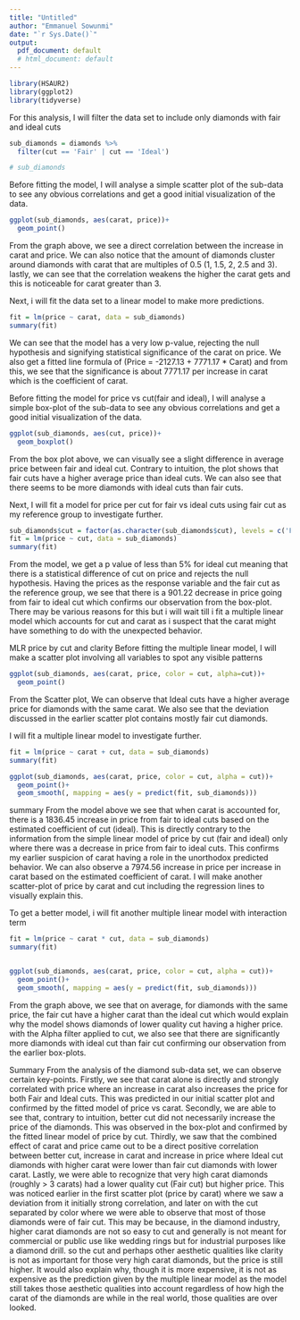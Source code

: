 ```yaml
---
title: "Untitled"
author: "Emmanuel Sowunmi"
date: "`r Sys.Date()`"
output:
  pdf_document: default
  # html_document: default
---
```


```r
library(HSAUR2)
library(ggplot2)
library(tidyverse)
```


For this analysis, I will filter the data set to include only diamonds with fair and ideal cuts
```r
sub_diamonds = diamonds %>% 
  filter(cut == 'Fair' | cut == 'Ideal')

# sub_diamonds
```

Before fitting the model, I will analyse a simple scatter plot of the sub-data to see any obvious correlations and get a good initial visualization of the data.

```r
ggplot(sub_diamonds, aes(carat, price))+
  geom_point()
```

From the graph above,  we see a direct correlation between the increase in carat and price. We can also notice that the amount of diamonds cluster around diamonds with carat that are multiples of 0.5 (1, 1.5, 2, 2.5 and 3). lastly, we can see that the correlation weakens the higher the carat gets and this is noticeable for carat greater than 3.

Next, i will fit the data set to a linear model to make more predictions.
```r
fit = lm(price ~ carat, data = sub_diamonds)
summary(fit)

```
We can see that the model has a very low p-value, rejecting the null hypothesis and signifying statistical significance of the carat on price. We also get a fitted line formula of (Price = -2127.13 + 7771.17 * Carat) and from this, we see that the significance is about 7771.17 per increase in carat which is the coefficient of carat. 


Before fitting the model for price vs cut(fair and ideal), I will analyse a simple box-plot of the sub-data to see any obvious correlations and get a good initial visualization of the data.
```r
ggplot(sub_diamonds, aes(cut, price))+
  geom_boxplot()
```
From the box plot above, we can visually see a slight difference in average price between fair and ideal cut. Contrary to intuition, the plot shows that fair cuts have a higher average price than ideal cuts. We can also see that there seems to be more diamonds with ideal cuts than fair cuts.

Next, I will fit a model for price per cut for fair vs ideal cuts using fair cut as my reference group to investigate further.

```r
sub_diamonds$cut = factor(as.character(sub_diamonds$cut), levels = c('Fair','Ideal')) 
fit = lm(price ~ cut, data = sub_diamonds)
summary(fit)
```
From the model, we get a p value of less than 5% for ideal cut meaning that there is a statistical difference of cut on price and rejects the null hypothesis. Having the prices as the response variable and the fair cut as the reference group, we see that there is a 901.22 decrease in price going from fair to ideal cut which confirms our observation from the box-plot. There may be various reasons for this but i will wait till i fit a multiple linear model which accounts for cut and carat as i suspect that the carat might have something to do with the unexpected behavior. 


MLR price by cut and clarity
Before fitting the multiple linear model, I will make a scatter plot involving all variables to spot any visible patterns
```r
ggplot(sub_diamonds, aes(carat, price, color = cut, alpha=cut))+
  geom_point()
```
From the Scatter plot, We can observe that Ideal cuts have a higher average price for diamonds with the same carat. We also see that the deviation discussed in the earlier scatter plot contains mostly fair cut diamonds.

I will fit a multiple linear model to investigate further.
```r
fit = lm(price ~ carat + cut, data = sub_diamonds)
summary(fit)

ggplot(sub_diamonds, aes(carat, price, color = cut, alpha = cut))+
  geom_point()+
  geom_smooth(, mapping = aes(y = predict(fit, sub_diamonds)))
```
summary
From the model above we see that when carat is accounted for, there is a 1836.45 increase in price from fair to ideal cuts based on the estimated coefficient of cut (ideal). This is directly contrary to the information from the simple linear model of price by cut (fair and ideal) only where there was a decrease in price from fair to ideal cuts. This confirms my earlier suspicion of carat having a role in the unorthodox predicted behavior. We can also observe a 7974.56 increase in price per increase in carat based on the estimated coefficient of carat. I will make another scatter-plot of price by carat and cut including the regression lines to visually explain this. 

To get a better model, i will fit another multiple linear model with interaction term

```r
fit = lm(price ~ carat * cut, data = sub_diamonds)
summary(fit)


ggplot(sub_diamonds, aes(carat, price, color = cut, alpha = cut))+
  geom_point()+
  geom_smooth(, mapping = aes(y = predict(fit, sub_diamonds)))
```


From the graph above, we see that on average, for diamonds with the same price, the fair cut have a higher carat than the ideal cut which would explain why the model shows diamonds of lower quality cut having a higher price. with the Alpha filter applied to cut, we also see that there are significantly more diamonds with ideal cut than fair cut confirming our observation from the earlier box-plots.


Summary
From the analysis of the diamond sub-data set, we can observe certain key-points. Firstly, we see that carat alone is directly and strongly correlated with price where an increase in carat also increases the price for both Fair and Ideal cuts. This was predicted in our initial scatter plot and confirmed by the fitted model of price vs carat.
Secondly, we are able to see that, contrary to intuition, better cut did not necessarily increase the price of the diamonds. This was observed in the box-plot and confirmed by the fitted linear model of price by cut.
Thirdly, we saw that the combined effect of carat and price came out to be a direct positive correlation between better cut, increase in carat and increase in price where Ideal cut diamonds with higher carat were lower than fair cut diamonds with lower carat.
Lastly, we were able to recognize that very high carat diamonds (roughly > 3 carats) had a lower quality cut (Fair cut) but higher price. This was noticed earlier in the first scatter plot (price by carat) where we saw a deviation from it initially strong correlation, and later on with the cut separated by color where we were able to observe that most of those diamonds were of fair cut. This may be because, in the diamond industry, higher carat diamonds are not so easy to cut and generally is not meant for commercial or public use like wedding rings but for industrial purposes like a diamond drill. so the cut and perhaps other aesthetic qualities like clarity is not as important for those very high carat diamonds, but the price is still higher. It would also explain why, though it is more expensive, it is not as expensive as the prediction given by the multiple linear model as the model still takes those aesthetic qualities into account regardless of how high the carat of the diamonds are while in the real world, those qualities are over looked.